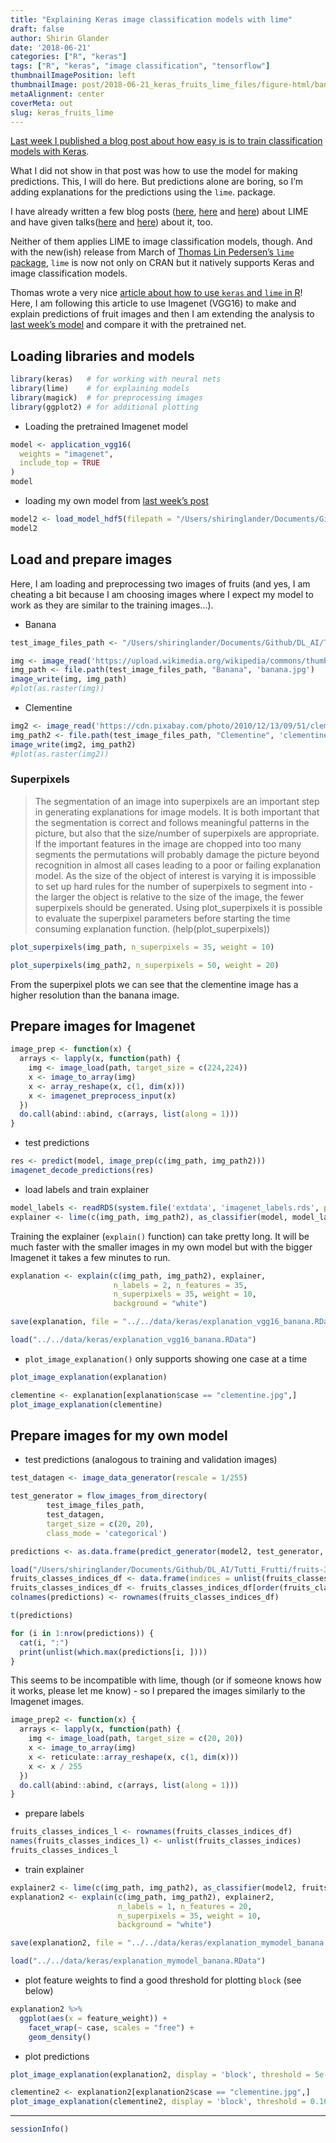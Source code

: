 ```yaml
---
title: "Explaining Keras image classification models with lime"
draft: false
author: Shirin Glander
date: '2018-06-21'
categories: ["R", "keras"]
tags: ["R", "keras", "image classification", "tensorflow"]
thumbnailImagePosition: left
thumbnailImage: post/2018-06-21_keras_fruits_lime_files/figure-html/banana_explanation-1.png
metaAlignment: center
coverMeta: out
slug: keras_fruits_lime
---
```


[Last week I published a blog post about how easy is is to train classification models with Keras](https://shirinsplayground.netlify.com/2018/06/keras_fruits/).

What I did not show in that post was how to use the model for making predictions. This, I will do here.
But predictions alone are boring, so I'm adding explanations for the predictions using the `lime`. package.

I have already written a few blog posts ([here](https://shirinsplayground.netlify.com/2018/01/looking_beyond_accuracy_to_improve_trust_in_ml/), [here](https://shiring.github.io/machine_learning/2017/04/23/lime) and [here](https://shirinsplayground.netlify.com/2017/12/lime_sketchnotes/)) about LIME and have given talks([here](https://shirinsplayground.netlify.com/2018/02/m3_2018/) and [here](https://shirinsplayground.netlify.com/2018/04/hh_datascience_meetup_2018_slides/)) about it, too.

Neither of them applies LIME to image classification models, though. And with the new(ish) release from March of [Thomas Lin Pedersen's `lime` package](https://cran.r-project.org/web/packages/lime/index.html), `lime` is now not only on CRAN but it natively supports Keras and image classification models.

Thomas wrote a very nice [article about how to use `keras` and `lime` in R](https://www.data-imaginist.com/2018/lime-v0-4-the-kitten-picture-edition/)! Here, I am following this article to use Imagenet (VGG16) to make and explain predictions of fruit images and then I am extending the analysis to [last week's model](https://shirinsplayground.netlify.com/2018/06/keras_fruits/) and compare it with the pretrained net.

## Loading libraries and models

```r
library(keras)   # for working with neural nets
library(lime)    # for explaining models
library(magick)  # for preprocessing images
library(ggplot2) # for additional plotting
```

- Loading the pretrained Imagenet model

```r
model <- application_vgg16(
  weights = "imagenet",
  include_top = TRUE
)
model
```

- loading my own model from [last week's post](https://shirinsplayground.netlify.com/2018/06/keras_fruits/)

```r
model2 <- load_model_hdf5(filepath = "/Users/shiringlander/Documents/Github/DL_AI/Tutti_Frutti/fruits-360/keras/fruits_checkpoints.h5")
model2
```

## Load and prepare images

Here, I am loading and preprocessing two images of fruits (and yes, I am cheating a bit because I am choosing images where I expect my model to work as they are similar to the training images...).

- Banana

```r
test_image_files_path <- "/Users/shiringlander/Documents/Github/DL_AI/Tutti_Frutti/fruits-360/Test"

img <- image_read('https://upload.wikimedia.org/wikipedia/commons/thumb/8/8a/Banana-Single.jpg/272px-Banana-Single.jpg')
img_path <- file.path(test_image_files_path, "Banana", 'banana.jpg')
image_write(img, img_path)
#plot(as.raster(img))
```

- Clementine

```r
img2 <- image_read('https://cdn.pixabay.com/photo/2010/12/13/09/51/clementine-1792_1280.jpg')
img_path2 <- file.path(test_image_files_path, "Clementine", 'clementine.jpg')
image_write(img2, img_path2)
#plot(as.raster(img2))
```

### Superpixels

> The segmentation of an image into superpixels are an important step in generating explanations for image models. It is both important that the segmentation is correct and follows meaningful patterns in the picture, but also that the size/number of superpixels are appropriate. If the important features in the image are chopped into too many segments the permutations will probably damage the picture beyond recognition in almost all cases leading to a poor or failing explanation model. As the size of the object of interest is varying it is impossible to set up hard rules for the number of superpixels to segment into - the larger the object is relative to the size of the image, the fewer superpixels should be generated. Using plot_superpixels it is possible to evaluate the superpixel parameters before starting the time consuming explanation function. (help(plot_superpixels))

```r
plot_superpixels(img_path, n_superpixels = 35, weight = 10)
```

```r
plot_superpixels(img_path2, n_superpixels = 50, weight = 20)
```

From the superpixel plots we can see that the clementine image has a higher resolution than the banana image.

## Prepare images for Imagenet

```r
image_prep <- function(x) {
  arrays <- lapply(x, function(path) {
    img <- image_load(path, target_size = c(224,224))
    x <- image_to_array(img)
    x <- array_reshape(x, c(1, dim(x)))
    x <- imagenet_preprocess_input(x)
  })
  do.call(abind::abind, c(arrays, list(along = 1)))
}
```

- test predictions

```r
res <- predict(model, image_prep(c(img_path, img_path2)))
imagenet_decode_predictions(res)
```

- load labels and train explainer

```r
model_labels <- readRDS(system.file('extdata', 'imagenet_labels.rds', package = 'lime'))
explainer <- lime(c(img_path, img_path2), as_classifier(model, model_labels), image_prep)
```

Training the explainer (`explain()` function) can take pretty long. It will be much faster with the smaller images in my own model but with the bigger Imagenet it takes a few minutes to run.

```r
explanation <- explain(c(img_path, img_path2), explainer, 
                       n_labels = 2, n_features = 35,
                       n_superpixels = 35, weight = 10,
                       background = "white")
```

```r
save(explanation, file = "../../data/keras/explanation_vgg16_banana.RData")
```

```r
load("../../data/keras/explanation_vgg16_banana.RData")
```

- `plot_image_explanation()` only supports showing one case at a time

```r
plot_image_explanation(explanation)
```

```r
clementine <- explanation[explanation$case == "clementine.jpg",]
plot_image_explanation(clementine)
```

## Prepare images for my own model

- test predictions (analogous to training and validation images)

```r
test_datagen <- image_data_generator(rescale = 1/255)

test_generator = flow_images_from_directory(
        test_image_files_path,
        test_datagen,
        target_size = c(20, 20),
        class_mode = 'categorical')

predictions <- as.data.frame(predict_generator(model2, test_generator, steps = 1))

load("/Users/shiringlander/Documents/Github/DL_AI/Tutti_Frutti/fruits-360/fruits_classes_indices.RData")
fruits_classes_indices_df <- data.frame(indices = unlist(fruits_classes_indices))
fruits_classes_indices_df <- fruits_classes_indices_df[order(fruits_classes_indices_df$indices), , drop = FALSE]
colnames(predictions) <- rownames(fruits_classes_indices_df)

t(predictions)

for (i in 1:nrow(predictions)) {
  cat(i, ":")
  print(unlist(which.max(predictions[i, ])))
}
```

This seems to be incompatible with lime, though (or if someone knows how it works, please let me know) - so I prepared the images similarly to the Imagenet images.

```r
image_prep2 <- function(x) {
  arrays <- lapply(x, function(path) {
    img <- image_load(path, target_size = c(20, 20))
    x <- image_to_array(img)
    x <- reticulate::array_reshape(x, c(1, dim(x)))
    x <- x / 255
  })
  do.call(abind::abind, c(arrays, list(along = 1)))
}
```

- prepare labels

```r
fruits_classes_indices_l <- rownames(fruits_classes_indices_df)
names(fruits_classes_indices_l) <- unlist(fruits_classes_indices)
fruits_classes_indices_l
```

- train explainer

```r
explainer2 <- lime(c(img_path, img_path2), as_classifier(model2, fruits_classes_indices_l), image_prep2)
explanation2 <- explain(c(img_path, img_path2), explainer2, 
                        n_labels = 1, n_features = 20,
                        n_superpixels = 35, weight = 10,
                        background = "white")
```

```r
save(explanation2, file = "../../data/keras/explanation_mymodel_banana.RData")
```

```r
load("../../data/keras/explanation_mymodel_banana.RData")
```

- plot feature weights to find a good threshold for plotting `block` (see below)

```r
explanation2 %>%
  ggplot(aes(x = feature_weight)) +
    facet_wrap(~ case, scales = "free") +
    geom_density()
```

- plot predictions

```r
plot_image_explanation(explanation2, display = 'block', threshold = 5e-07)
```

```r
clementine2 <- explanation2[explanation2$case == "clementine.jpg",]
plot_image_explanation(clementine2, display = 'block', threshold = 0.16)
```

---

```r
sessionInfo()
```


